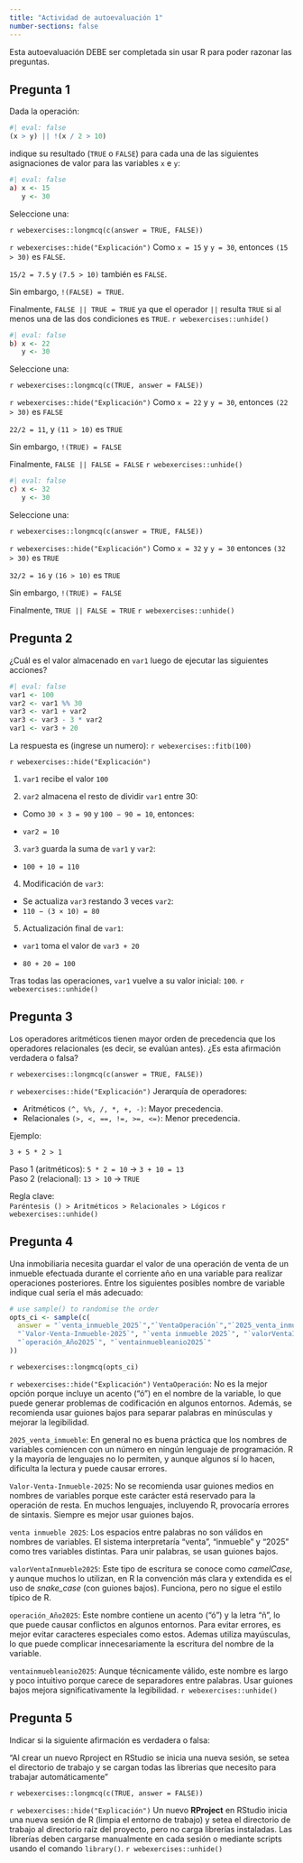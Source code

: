 ```yaml
---
title: "Actividad de autoevaluación 1"
number-sections: false
---
```


```{=latex}
\thispagestyle{primerapagina}
```

::: {.info data-latex=""}
Esta autoevaluación DEBE ser completada sin usar R para poder razonar las preguntas.
:::

## Pregunta 1

Dada la operación:

```r
#| eval: false
(x > y) || !(x / 2 > 10)
```

indique su resultado (`TRUE` o `FALSE`) para cada una de las siguientes asignaciones de valor para las variables `x` e `y`:

```r
#| eval: false
a) x <- 15
   y <- 30
```

Seleccione una:

`r webexercises::longmcq(c(answer = TRUE, FALSE))`

`r webexercises::hide("Explicación")`
Como `x = 15` y `y = 30`, entonces `(15 > 30)` es `FALSE`.

`15/2 = 7.5` y `(7.5 > 10)` también es `FALSE`.

Sin embargo, `!(FALSE) = TRUE`.

Finalmente, `FALSE || TRUE = TRUE` ya que el operador `||`  resulta `TRUE` si al menos una de las dos condiciones es `TRUE`.
`r webexercises::unhide()`

```r
#| eval: false
b) x <- 22
   y <- 30
```

Seleccione una:

`r webexercises::longmcq(c(TRUE, answer = FALSE))`

`r webexercises::hide("Explicación")`
Como `x = 22` y `y = 30`, entonces `(22 > 30)` es `FALSE`

`22/2 = 11`, y `(11 > 10)` es `TRUE`

Sin embargo, `!(TRUE) = FALSE`

Finalmente, `FALSE || FALSE = FALSE`
`r webexercises::unhide()`


```r
#| eval: false
c) x <- 32
   y <- 30
```

Seleccione una:

`r webexercises::longmcq(c(answer = TRUE, FALSE))`

`r webexercises::hide("Explicación")`
Como `x = 32` y `y = 30` entonces `(32 > 30)` es `TRUE`

`32/2 = 16` y `(16 > 10)` es `TRUE`

Sin embargo, `!(TRUE) = FALSE`

Finalmente, `TRUE || FALSE = TRUE`
`r webexercises::unhide()`

## Pregunta 2

¿Cuál es el valor almacenado en `var1` luego de ejecutar las siguientes acciones? 

```r
#| eval: false
var1 <- 100
var2 <- var1 %% 30
var3 <- var1 + var2
var3 <- var3 - 3 * var2
var1 <- var3 + 20

```

La respuesta es (ingrese un numero): `r webexercises::fitb(100)`

`r webexercises::hide("Explicación")`

1) `var1` recibe el valor `100`

2) `var2` almacena el resto de dividir `var1` entre 30:

- Como `30 × 3 = 90` y `100 − 90 = 10`, entonces:

- `var2 = 10`

3) `var3` guarda la suma de `var1` y `var2`:

 - `100 + 10 = 110`
 
4) Modificación de `var3`:

- Se actualiza `var3` restando 3 veces `var2`:
- `110 − (3 × 10) = 80`

5) Actualización final de `var1`:

- `var1` toma el valor de `var3 + 20`

- `80 + 20 = 100`

Tras todas las operaciones, `var1` vuelve a su valor inicial: `100`.
`r webexercises::unhide()`

## Pregunta 3

Los operadores aritméticos tienen mayor orden de precedencia que los operadores relacionales (es decir, se evalúan antes). ¿Es esta afirmación verdadera o falsa?

`r webexercises::longmcq(c(answer = TRUE, FALSE))`

`r webexercises::hide("Explicación")`
Jerarquía de operadores:

- Aritméticos `(^, %%, /, *, +, -)`: Mayor precedencia.<br>
- Relacionales `(>, <, ==, !=, >=, <=)`: Menor precedencia.<br>

Ejemplo:

`3 + 5 * 2 > 1`

Paso 1 (aritméticos): `5 * 2 = 10` → `3 + 10 = 13`<br>
Paso 2 (relacional): `13 > 10` → `TRUE`


Regla clave:<br>
`Paréntesis () > Aritméticos > Relacionales > Lógicos`
`r webexercises::unhide()`

## Pregunta 4
Una inmobiliaria necesita guardar el valor de una operación de venta de un inmueble efectuada durante el corriente año en una variable para realizar operaciones posteriores. Entre los siguientes posibles nombre de variable indique cual sería el más adecuado:

```r
# use sample() to randomise the order
opts_ci <- sample(c(
  answer = "`venta_inmueble_2025`","`VentaOperación`","`2025_venta_inmueble`",
  "`Valor-Venta-Inmueble-2025`", "`venta inmueble 2025`", "`valorVentaInmueble2025`", 
  "`operación_Año2025`", "`ventainmuebleanio2025`"
))
```

`r webexercises::longmcq(opts_ci)`

`r webexercises::hide("Explicación")`
`VentaOperación`: No es la mejor opción porque incluye un acento ("ó") en el nombre de la variable, lo que puede generar problemas de codificación en algunos entornos. Además, se recomienda usar guiones bajos para separar palabras en minúsculas y mejorar la legibilidad.

`2025_venta_inmueble`: En general no es buena práctica que los nombres de variables comiencen con un número en ningún lenguaje de programación. R y la mayoría de lenguajes no lo permiten, y aunque algunos sí lo hacen, dificulta la lectura y puede causar errores.

`Valor-Venta-Inmueble-2025`: No se recomienda usar guiones medios en nombres de variables porque este carácter está reservado para la operación de resta. En muchos lenguajes, incluyendo R, provocaría errores de sintaxis. Siempre es mejor usar guiones bajos.

`venta inmueble 2025`: Los espacios entre palabras no son válidos en nombres de variables. El sistema interpretaría "venta", "inmueble" y "2025" como tres variables distintas. Para unir palabras, se usan guiones bajos.

`valorVentaInmueble2025`: Este tipo de escritura se conoce como *camelCase*, y aunque muchos lo utilizan, en R la convención más clara y extendida es el uso de *snake_case* (con guiones bajos). Funciona, pero no sigue el estilo típico de R.

`operación_Año2025`: Este nombre contiene un acento ("ó") y la letra "ñ", lo que puede causar conflictos en algunos entornos. Para evitar errores, es mejor evitar caracteres especiales como estos. Ademas utiliza mayúsculas, lo que puede complicar innecesariamente la escritura del nombre de la variable.

`ventainmuebleanio2025`: Aunque técnicamente válido, este nombre es largo y poco intuitivo porque carece de separadores entre palabras. Usar guiones bajos mejora significativamente la legibilidad.
`r webexercises::unhide()`

## Pregunta 5

Indicar si la siguiente afirmación es verdadera o falsa:

“Al crear un nuevo Rproject en RStudio se inicia una nueva sesión, se setea el directorio de trabajo y se cargan todas las librerias que necesito para trabajar automáticamente”

`r webexercises::longmcq(c(TRUE, answer = FALSE))`

`r webexercises::hide("Explicación")`
Un nuevo **RProject** en RStudio inicia una nueva sesión de R (limpia el entorno de trabajo) y setea el directorio de trabajo al directorio raíz del proyecto, pero no carga librerías instaladas. Las librerías deben cargarse manualmente en cada sesión o mediante scripts usando el comando `library()`.
`r webexercises::unhide()`

